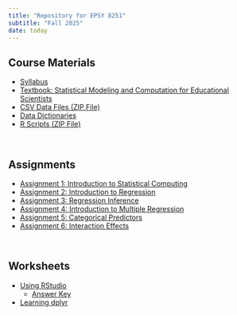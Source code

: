 ```yaml
---
title: "Repository for EPSY 8251"
subtitle: "Fall 2025"
date: today
---
```





## Course Materials

<nav aria-label="materials">
- [Syllabus](https://docs.google.com/document/d/1LvY4n32EHN4ITkMn4kNAWxeEK-SFSBaYmipysFgAAhY/edit?usp=sharing)
- [Textbook: Statistical Modeling and Computation for Educational Scientists](https://zief0002.github.io/modeling/)
- [CSV Data Files (ZIP File)](https://github.com/zief0002/urban-tortilla/raw/refs/heads/main/files/data.zip)
- [Data Dictionaries](https://docs.google.com/document/d/1u-nQvGTRs-kL6OA4LxYYZyPytV_98v9vhmDUG7Xk0dw/edit?usp=sharing)
- [R Scripts (ZIP File)](https://github.com/zief0002/urban-tortilla/raw/refs/heads/main/files/Rscripts.zip)
</nav>

<br />


## Assignments

<nav aria-label="assignments">
- [Assignment 1: Introduction to Statistical Computing](https://docs.google.com/document/d/11my4GNOxbDWZqeS_AsWJvvaGk2bZXx7HRIeQ2MCoMjU/edit?usp=sharing)
- [Assignment 2: Introduction to Regression](https://docs.google.com/document/d/1duRFN89JZJ11phisaNIxuDg_0ciudBD3Q6xevw-5ShI/edit?usp=sharing)
- [Assignment 3: Regression Inference](https://docs.google.com/document/d/1mK77wnkven6nBpneIio9sUtlxDYjpeckn6Bp85wR-Q8/edit?usp=sharing)
- [Assignment 4: Introduction to Multiple Regression](https://docs.google.com/document/d/1iPQ5ddwPC-Ny8You_wUf5uBMGh0JuO_4ahuih4PhZ0A/edit?usp=sharing)
- [Assignment 5: Categorical Predictors](https://docs.google.com/document/d/16OQKhdBYleEMVt8-uJYJkRAlWdiMhCplYUtUOOcKxo4/edit?usp=sharing)
- [Assignment 6: Interaction Effects](https://docs.google.com/document/d/1syiLp9J0FVDK90SUI0dJIselSCyLqbpVTwHUoxNnm4U/edit?usp=sharing)
</nav>

<br />




## Worksheets

<nav aria-label="worksheets">
- [Using RStudio](https://docs.google.com/document/d/1rDpvE35orNK6CgCCHjZw_t2mJ1ueQUNj37Dxb576PxE/edit?usp=sharing)
  + [Answer Key](files/01-01-using-rstudio.R)
- [Learning dplyr](https://docs.google.com/document/d/177DimhBayb9tGOdUaDOU8-1AmKyEPQvy_xtgwwvjzJ0/edit?usp=sharing)
<!-- - [Learning ggplot2](https://docs.google.com/document/d/1UqqcEhuQrBNCdfBk__2BFLbSixoBTFTxPEWfUqhBbzs/edit?usp=sharing) -->
<!-- - [Simple Regression](https://docs.google.com/document/d/17_jumJt_LJbzvSgAQirl9jghgkMbQp1aDL1g5RCuczM/edit?usp=sharing) -->
<!-- - [z-Scores](https://docs.google.com/document/d/1-JCvpKVn9XiZQSGxsdxL6fPRmSYE-V4Wed7m8eMbf4o/edit?usp=sharing) -->
<!-- - [Displaying Effects from a Multiple Regression Model](https://docs.google.com/document/d/1zePvMG0YcaCyc4hQY1bt-YR1O1zQ-do1vr_Gowr2elA/edit?usp=sharing) -->
<!-- - [Discussion: Astrological Signs and Hospitalization](https://docs.google.com/document/d/1uzosfdCtdSU-a9zPL_cUaR2KsGwZEXw-9DMArvvyEaA/edit?usp=sharing) -->
<!-- - [Interaction Effects](https://docs.google.com/document/d/1qyU111rVC1NL2H3i1AIJt6tv0ofstffBntzVWZEEZZs/edit?usp=sharing) -->
</nav>

